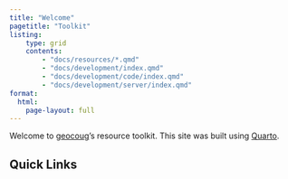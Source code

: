 ```yaml
---
title: "Welcome"
pagetitle: "Toolkit"
listing:
    type: grid
    contents: 
        - "docs/resources/*.qmd"
        - "docs/development/index.qmd"
        - "docs/development/code/index.qmd"
        - "docs/development/server/index.qmd"
format:
  html:
    page-layout: full
---
```


Welcome to [geocoug](https://github.com/geocoug)'s resource toolkit. This site was built using [Quarto](https://quarto.org/).

## Quick Links

::: {#listing}
:::
